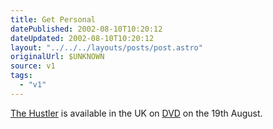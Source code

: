 ```yaml
---
title: Get Personal
datePublished: 2002-08-10T10:20:12
dateUpdated: 2002-08-10T10:20:12
layout: "../../../layouts/posts/post.astro"
originalUrl: $UNKNOWN
source: v1
tags:
  - "v1"
---
```


[The Hustler][1] is available in the UK on [DVD][2] on the 19th August.

[1]: http://uk.imdb.com/Title?0054997 "uk.imdb.com: The Hustler"
[2]: http://www.amazon.co.uk/exec/obidos/ASIN/B000069JF6/ohsky "Amazon.co.uk: The Hustler (DVD)"
